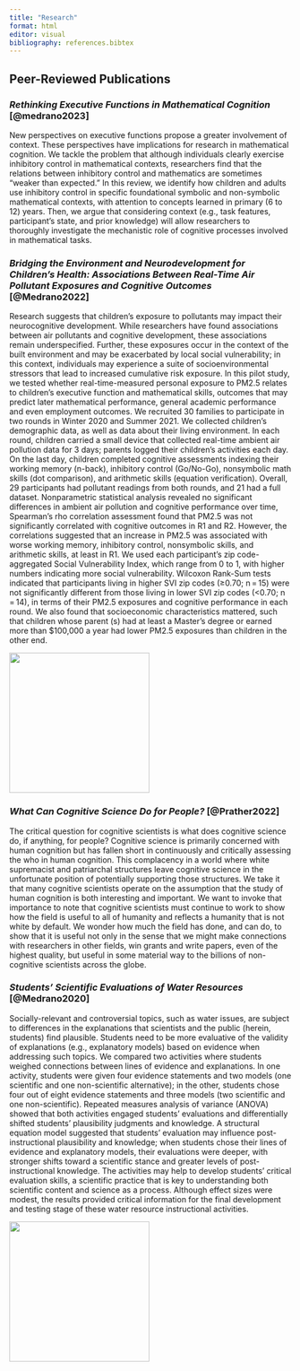 ```yaml
---
title: "Research"
format: html
editor: visual
bibliography: references.bibtex
---
```


## Peer-Reviewed Publications

### *Rethinking Executive Functions in Mathematical Cognition* [@medrano2023]
New perspectives on executive functions propose a greater involvement of context. These perspectives have implications for research in mathematical cognition. We tackle the problem that although individuals clearly exercise inhibitory control in mathematical contexts, researchers find that the relations between inhibitory control and mathematics are sometimes "weaker than expected." In this review, we identify how children and adults use inhibitory control in specific foundational symbolic and non-symbolic mathematical contexts, with attention to concepts learned in primary (6 to 12) years. Then, we argue that considering context (e.g., task features, participant's state, and prior knowledge) will allow researchers to thoroughly investigate the mechanistic role of cognitive processes involved in mathematical tasks.


### *Bridging the Environment and Neurodevelopment for Children's Health: Associations Between Real-Time Air Pollutant Exposures and Cognitive Outcomes* [@Medrano2022]
Research suggests that children's exposure to pollutants may impact their neurocognitive development. While researchers have found associations between air pollutants and cognitive development, these associations remain underspecified. Further, these exposures occur in the context of the built environment and may be exacerbated by local social vulnerability; in this context, individuals may experience a suite of socioenvironmental stressors that lead to increased cumulative risk exposure. In this pilot study, we tested whether real-time-measured personal exposure to PM2.5 relates to children's executive function and mathematical skills, outcomes that may predict later mathematical performance, general academic performance and even employment outcomes. We recruited 30 families to participate in two rounds in Winter 2020 and Summer 2021. We collected children's demographic data, as well as data about their living environment. In each round, children carried a small device that collected real-time ambient air pollution data for 3 days; parents logged their children's activities each day. On the last day, children completed cognitive assessments indexing their working memory (n-back), inhibitory control (Go/No-Go), nonsymbolic math skills (dot comparison), and arithmetic skills (equation verification). Overall, 29 participants had pollutant readings from both rounds, and 21 had a full dataset. Nonparametric statistical analysis revealed no significant differences in ambient air pollution and cognitive performance over time, Spearman's rho correlation assessment found that PM2.5 was not significantly correlated with cognitive outcomes in R1 and R2. However, the correlations suggested that an increase in PM2.5 was associated with worse working memory, inhibitory control, nonsymbolic skills, and arithmetic skills, at least in R1. We used each participant's zip code-aggregated Social Vulnerability Index, which range from 0 to 1, with higher numbers indicating more social vulnerability. Wilcoxon Rank-Sum tests indicated that participants living in higher SVI zip codes (≥0.70; n = 15) were not significantly different from those living in lower SVI zip codes (\<0.70; n = 14), in terms of their PM2.5 exposures and cognitive performance in each round. We also found that socioeconomic characteristics mattered, such that children whose parent (s) had at least a Master's degree or earned more than \$100,000 a year had lower PM2.5 exposures than children in the other end.

![](medrano2022-table3.jpg){fig-alt="Figure 7 of the Article" height="250"}


### *What Can Cognitive Science Do for People?* [@Prather2022]
The critical question for cognitive scientists is what does cognitive science do, if anything, for people? Cognitive science is primarily concerned with human cognition but has fallen short in continuously and critically assessing the who in human cognition. This complacency in a world where white supremacist and patriarchal structures leave cognitive science in the unfortunate position of potentially supporting those structures. We take it that many cognitive scientists operate on the assumption that the study of human cognition is both interesting and important. We want to invoke that importance to note that cognitive scientists must continue to work to show how the field is useful to all of humanity and reflects a humanity that is not white by default. We wonder how much the field has done, and can do, to show that it is useful not only in the sense that we might make connections with researchers in other fields, win grants and write papers, even of the highest quality, but useful in some material way to the billions of non-cognitive scientists across the globe.

### *Students' Scientific Evaluations of Water Resources* [@Medrano2020]
Socially-relevant and controversial topics, such as water issues, are subject to differences in the explanations that scientists and the public (herein, students) find plausible. Students need to be more evaluative of the validity of explanations (e.g., explanatory models) based on evidence when addressing such topics. We compared two activities where students weighed connections between lines of evidence and explanations. In one activity, students were given four evidence statements and two models (one scientific and one non-scientific alternative); in the other, students chose four out of eight evidence statements and three models (two scientific and one non-scientific). Repeated measures analysis of variance (ANOVA) showed that both activities engaged students' evaluations and differentially shifted students' plausibility judgments and knowledge. A structural equation model suggested that students' evaluation may influence post-instructional plausibility and knowledge; when students chose their lines of evidence and explanatory models, their evaluations were deeper, with stronger shifts toward a scientific stance and greater levels of post-instructional knowledge. The activities may help to develop students' critical evaluation skills, a scientific practice that is key to understanding both scientific content and science as a process. Although effect sizes were modest, the results provided critical information for the final development and testing stage of these water resource instructional activities.

![](water-fig7.png){fig-alt="Figure 7 of the Article" height="250"}

